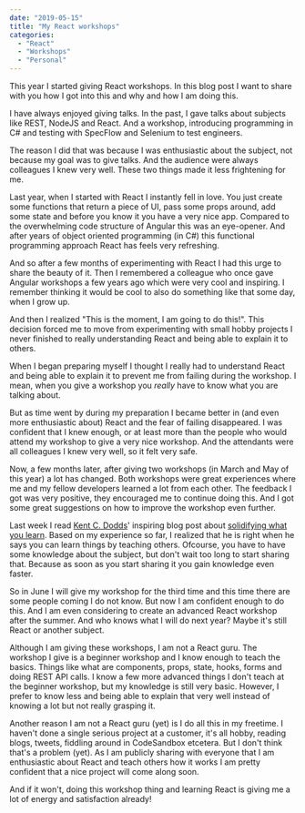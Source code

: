 ```yaml
---
date: "2019-05-15"
title: "My React workshops"
categories:
  - "React"
  - "Workshops"
  - "Personal"
---
```


This year I started giving React workshops. In this blog post I want to share with
you how I got into this and why and how I am doing this.

I have always enjoyed giving talks. In the past, I gave talks
about subjects like REST, NodeJS and React. And a workshop, introducing programming in C# and
testing with SpecFlow and Selenium to test engineers.

The reason I did that was because I was enthusiastic about the subject, not because my
goal was to give talks. And the audience were always colleagues I knew very well.
These two things made it less frightening for me.

Last year, when I started with React I instantly fell in love. You just create some functions
that return a piece of UI, pass some props around, add some state and before you know it you have
a very nice app. Compared to the overwhelming code structure of Angular this was an eye-opener.
And after years of object oriented programming (in C#) this functional programming approach React
has feels very refreshing.

And so after a few months of experimenting with React I had this urge to share the beauty of it.
Then I remembered a colleague who once gave Angular workshops a few years ago which were very cool and inspiring.
I remember thinking it would be cool to also do something like that some day, when I grow up.

And then I realized "This is the moment, I am going to do this!". This decision forced me to move from
experimenting with small hobby projects I never finished to really
understanding React and being able to explain it to others.

When I began preparing myself I thought I really had to understand React and being able to explain it to
prevent me from failing during the workshop. I mean, when you give a workshop you _really_ have to know
what you are talking about.

But as time went by during my preparation I became better in (and even more enthusiastic about)
React and the fear of failing disappeared. I was confident that I knew enough, or at least more than the people
who would attend my workshop to give a very nice workshop. And the attendants were all colleagues I knew very
well, so it felt very safe.

Now, a few months later, after giving two workshops (in March and May of this year) a lot has changed. Both
workshops were great experiences where me and my fellow developers learned a lot from each other. The feedback
I got was very positive, they encouraged me to continue doing this. And I got some great suggestions on how to
improve the workshop even further.

Last week I read [Kent C. Dodds]' inspiring blog post about [solidifying what you learn]. Based on my experience so far,
I realized that he is right when he says you can learn things by teaching others. Ofcourse, you have to have some knowledge
about the subject, but don't wait too long to start sharing that. Because as soon as you start sharing it you gain
knowledge even faster.

So in June I will give my workshop for the third time and this time there are some people coming I do not know.
But now I am confident enough to do this. And I am even considering to create an advanced React workshop after
the summer. And who knows what I will do next year? Maybe it's still React or another subject.

Although I am giving these workshops, I am not a React guru. The workshop I give is a
beginner workshop and I know enough to teach the basics. Things like what are components, props, state, hooks,
forms and doing REST API calls. I know a few more advanced things I don't teach at the beginner workshop, but my
knowledge is still very basic. However, I prefer to know less and being able to explain that very well instead of
knowing a lot but not really grasping it.

Another reason I am not a React guru (yet) is I do all this in my freetime. I haven't done a single serious project
at a customer, it's all hobby, reading blogs, tweets, fiddling around in CodeSandbox etcetera. But I don't think that's
a problem (yet). As I am publicly sharing with everyone that I am enthusiastic about React and teach others how it works
I am pretty confident that a nice project will come along soon.

And if it won't, doing this workshop thing and learning React is giving me a lot of energy and satisfaction already!

[kent c. dodds]: https://twitter.com/kentcdodds
[solidifying what you learn]: https://kentcdodds.com/blog/solidifying-what-you-learn
